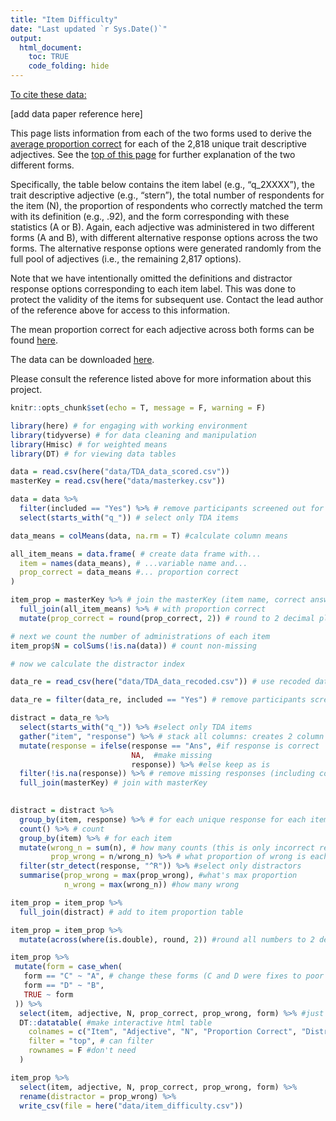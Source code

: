 ```yaml
---
title: "Item Difficulty"
date: "Last updated `r Sys.Date()`"
output: 
  html_document:
    toc: TRUE
    code_folding: hide
---
```


<u>To cite these data:</u>

[add data paper reference here]

This page lists information from each of the two forms used to derive the [average proportion correct](https://pie-lab.github.io/tda/tda-difficulty.html) for each of the 2,818 unique trait descriptive adjectives. See the [top of this page](https://pie-lab.github.io/tda/tda-difficulty.html) for further explanation of the two different forms.

Specifically, the table below contains the item label (e.g., "q_2XXXX"), the trait descriptive adjective (e.g., "stern"), the total number of respondents for the item (N), the proportion of respondents who correctly matched the term with its definition (e.g., .92), and the form corresponding with these statistics (A or B). Again, each adjective was administered in two different forms (A and B), with different alternative response options across the two forms. The alternative response options were generated randomly from the full pool of adjectives (i.e., the remaining 2,817 options).

Note that we have intentionally omitted the definitions and distractor response options corresponding to each item label. This was done to protect the validity of the items for subsequent use. Contact the lead author of the reference above for access to this information.

The mean proportion correct for each adjective across both forms can be found [here](https://pie-lab.github.io/tda/tda-difficulty.html).

The data can be downloaded [here](https://doi.org/10.7910/DVN/5T80PF).

Please consult the reference listed above for more information about this project.

```r
knitr::opts_chunk$set(echo = T, message = F, warning = F)
```

```r
library(here) # for engaging with working environment
library(tidyverse) # for data cleaning and manipulation
library(Hmisc) # for weighted means
library(DT) # for viewing data tables

data = read.csv(here("data/TDA_data_scored.csv"))
masterKey = read.csv(here("data/masterkey.csv"))

data = data %>%
  filter(included == "Yes") %>% # remove participants screened out for demographic and quality reasons
  select(starts_with("q_")) # select only TDA items

data_means = colMeans(data, na.rm = T) #calculate column means

all_item_means = data.frame( # create data frame with...
  item = names(data_means), # ...variable name and...
  prop_correct = data_means #... proportion correct
)

item_prop = masterKey %>% # join the masterKey (item name, correct answer, and form)
  full_join(all_item_means) %>% # with proportion correct
  mutate(prop_correct = round(prop_correct, 2)) # round to 2 decimal places

# next we count the number of administrations of each item
item_prop$N = colSums(!is.na(data)) # count non-missing

# now we calculate the distractor index

data_re = read_csv(here("data/TDA_data_recoded.csv")) # use recoded dataset

data_re = filter(data_re, included == "Yes") # remove participants screend out for demographic and quality reasons

distract = data_re %>%
  select(starts_with("q_")) %>% #select only TDA items
  gather("item", "response") %>% # stack all columns: creates 2 column data frame
  mutate(response = ifelse(response == "Ans", #if response is correct
                           NA,  #make missing
                           response)) %>% #else keep as is
  filter(!is.na(response)) %>% # remove missing responses (including correct responses)
  full_join(masterKey) # join with masterKey

  
distract = distract %>%
  group_by(item, response) %>% # for each unique response for each item
  count() %>% # count
  group_by(item) %>% # for each item
  mutate(wrong_n = sum(n), # how many counts (this is only incorrect responses)
         prop_wrong = n/wrong_n) %>% # what proportion of wrong is each response
  filter(str_detect(response, "^R")) %>% #select only distractors
  summarise(prop_wrong = max(prop_wrong), #what's max proportion
            n_wrong = max(wrong_n)) #how many wrong

item_prop = item_prop %>%
  full_join(distract) # add to item proportion table

item_prop = item_prop %>%
  mutate(across(where(is.double), round, 2)) #round all numbers to 2 decimal places
```

```r
item_prop %>%
 mutate(form = case_when(
   form == "C" ~ "A", # change these forms (C and D were fixes to poor or incorrect items)
   form == "D" ~ "B",
   TRUE ~ form
 )) %>%
  select(item, adjective, N, prop_correct, prop_wrong, form) %>% #just show these columns
  DT::datatable( #make interactive html table
    colnames = c("Item", "Adjective", "N", "Proportion Correct", "Distractor Index", "Form"), #col names
    filter = "top", # can filter
    rownames = F #don't need
  )
```

```r
item_prop %>%
  select(item, adjective, N, prop_correct, prop_wrong, form) %>%
  rename(distractor = prop_wrong) %>%
  write_csv(file = here("data/item_difficulty.csv"))
```

